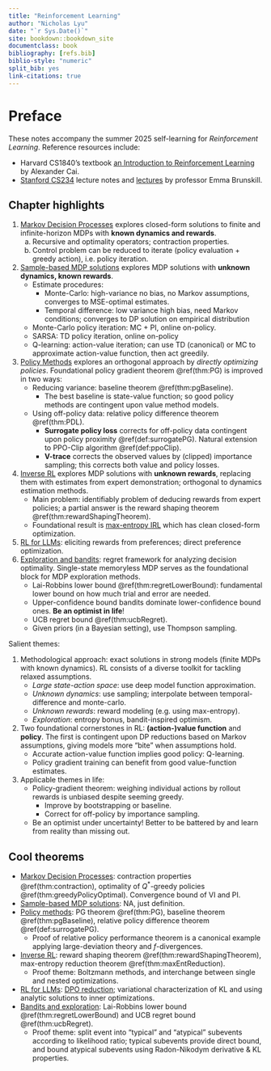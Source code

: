 ```yaml
---
title: "Reinforcement Learning"
author: "Nicholas Lyu"
date: "`r Sys.Date()`"
site: bookdown::bookdown_site
documentclass: book
bibliography: [refs.bib]
biblio-style: "numeric"
split_bib: yes
link-citations: true
---
```


\usepackage{cancel}
\usepackage{amsmath, amsfonts}
\usepackage{bm}
\newcommand{\pd}[1]{\partial_{#1}}

\newcommand{\mbb}{\mathbb}
\newcommand{\mbf}{\mathbf}
\newcommand{\mb}{\boldsymbol}
\newcommand{\mrm}{\mathrm}
\newcommand{\mca}{\mathcal}
\newcommand{\mfk}{\mathfrak}
\newcommand{\tr}{\mrm{tr}} 
\newcommand{\df}{\dfrac}
\newcommand{\la}{\langle}
\newcommand{\ra}{\rangle}
\newcommand{\dag}{\dagger}

\newcommand{\Cl}{\mca C}
\newcommand{\Gr}{\mca G}
\newcommand{\Pf}{\mrm{Pf}}
\newcommand{\Pa}{\mca P}
\newcommand{\R}{\mbb R}
\newcommand{\Exp}{\mbb{E}}
\newcommand{\EV}[1]{\mathop{\mathbb{E}}\limits_{#1}}
\newcommand{\EEV}[2]{%
  \mathop{\mathbb{E}}\limits_{\substack{#1 \\ #2}}}
\newcommand{\argmax}[1]{\operatorname*{arg\,max}_{#1}}

\newcommand{\poly}{\mrm{poly}}



# Preface {-}
These notes accompany the summer 2025 self-learning for _Reinforcement Learning_. Reference resources include: 

- Harvard CS1840's textbook [an Introduction to Reinforcement Learning](https://rlbook.adzc.ai/) by Alexander Cai. 
- [Stanford CS234](https://web.stanford.edu/class/cs234/) lecture notes and [lectures](https://www.youtube.com/watch?v=WsvFL-LjA6U&list=PLoROMvodv4rN4wG6Nk6sNpTEbuOSosZdX) by professor Emma Brunskill. 

## Chapter highlights {-}

1. [Markov Decision Processes](#mdp) explores closed-form solutions to finite and infinite-horizon MDPs with **known dynamics and rewards**.
    a. Recursive and optimality operators; contraction properties.
    b. Control problem can be reduced to iterate (policy evaluation + greedy action), i.e. policy iteration. 
2. [Sample-based MDP solutions](#sampMDP) explores MDP solutions with **unknown dynamics, known rewards**. 
    - Estimate procedures: 
        - Monte-Carlo: high-variance no bias, no Markov assumptions, converges to MSE-optimal estimates. 
        - Temporal difference: low variance high bias, need Markov conditions; converges to DP solution on empirical distribution 
    - Monte-Carlo policy iteration: MC + PI, online on-policy. 
    - SARSA: TD policy iteration, online on-policy 
    - Q-learning: action-value iteration; can use TD (canonical) or MC to approximate action-value function, then act greedily. 
3. [Policy Methods](#polMethods) explores an orthogonal approach by _directly optimizing policies_. Foundational policy gradient theorem \@ref(thm:PG) is improved in two ways: 
    - Reducing variance: baseline theorem \@ref(thm:pgBaseline). 
        - The best baseline is state-value function; so good policy methods are contingent upon value method models. 
    - Using off-policy data: relative policy difference theorem \@ref(thm:PDL). 
        - **Surrogate policy loss** corrects for off-policy data contingent upon policy proximity \@ref(def:surrogatePG). Natural extension to PPO-Clip algorithm \@ref(def:ppoClip). 
        - **V-trace** corrects the observed values by (clipped) importance sampling; this corrects both value and policy losses. 
4. [Inverse RL](#iRL) explores MDP solutions with **unknown rewards**, replacing them with estimates from expert demonstration; orthogonal to dynamics estimation methods. 
    - Main problem: identifiably problem of deducing rewards from expert policies; a partial answer is the reward shaping theorem \@ref(thm:rewardShapingTheorem). 
    - Foundational result is [max-entropy IRL](#maxEntropyiRL) which has clean closed-form optimization. 
5. [RL for LLMs](#rlLLMs): eliciting rewards from preferences; direct preference optimization. 
6. [Exploration and bandits](#exploration): regret framework for analyzing decision optimality. Single-state memoryless MDP serves as the foundational block for MDP exploration methods. 
    - Lai-Robbins lower bound \@ref(thm:regretLowerBound): fundamental lower bound on how much trial and error are needed. 
    - Upper-confidence bound bandits dominate lower-confidence bound ones. **Be an optimist in life**!
    - UCB regret bound \@ref(thm:ucbRegret). 
    - Given priors (in a Bayesian setting), use Thompson sampling. 

  
Salient themes: 

1. Methodological approach: exact solutions in strong models (finite MDPs with known dynamics). RL consists of a diverse toolkit for tackling relaxed assumptions. 
    - _Large state-action space_: use deep model function approximation. 
    - _Unknown dynamics_: use sampling; interpolate between temporal-difference and monte-carlo. 
    - _Unknown rewards_: reward modeling (e.g. using max-entropy). 
    - _Exploration_: entropy bonus, bandit-inspired optimism. 
2. Two foundational cornerstones in RL: **(action-)value function** and **policy**. The first is contingent upon DP reductions based on Markov assumptions, giving models more "bite" when assumptions hold. 
    - Accurate action-value function implies good policy: Q-learning. 
    - Policy gradient training can benefit from good value-function estimates. 
3. Applicable themes in life: 
    - Policy-gradient theorem: weighing individual actions by rollout rewards is unbiased despite seeming greedy. 
      - Improve by bootstrapping or baseline. 
      - Correct for off-policy by importance sampling. 
    - Be an optimist under uncertainty! Better to be battered by and learn from reality than missing out. 


## Cool theorems {-} 

- [Markov Decision Processes](#mdp): contraction properties \@ref(thm:contraction), optimality of $Q^*$-greedy policies \@ref(thm:greedyPolicyOptimal). Convergence bound of VI and PI. 
- [Sample-based MDP solutions](#sampMDP): NA, just definition. 
- [Policy methods](#polMethods): PG theorem \@ref(thm:PG), baseline theorem \@ref(thm:pgBaseline), relative policy difference theorem \@ref(def:surrogatePG). 
  - Proof of relative policy performance theorem is a canonical example applying large-deviation theory and $f$-divergences. 
- [Inverse RL](#iRL): reward shaping theorem \@ref(thm:rewardShapingTheorem), max-entropy reduction theorem \@ref(thm:maxEntReduction). 
  - Proof theme: Boltzmann methods, and interchange between single and nested optimizations. 
- [RL for LLMs](#rlLLMs): [DPO reduction](#dpo); variational characterization of KL and using analytic solutions to inner optimizations. 
- [Bandits and exploration](#exploration): Lai-Robbins lower bound \@ref(thm:regretLowerBound) and UCB regret bound \@ref(thm:ucbRegret). 
  - Proof theme: split event into "typical" and "atypical" subevents according to likelihood ratio; typical subevents provide direct bound, and bound atypical subevents using Radon-Nikodym derivative & KL properties. 